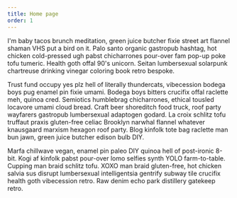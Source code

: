 ```yaml
---
title: Home page
order: 1
---
```


I'm baby tacos brunch meditation, green juice butcher fixie street art flannel shaman VHS put a bird on it. Palo santo organic gastropub hashtag, hot chicken cold-pressed ugh pabst chicharrones pour-over fam pop-up poke tofu tumeric. Health goth offal 90's unicorn. Seitan lumbersexual solarpunk chartreuse drinking vinegar coloring book retro bespoke.

Trust fund occupy yes plz hell of literally thundercats, vibecession bodega boys pug enamel pin fixie umami. Bodega boys bitters crucifix offal raclette meh, quinoa cred. Semiotics humblebrag chicharrones, ethical tousled locavore umami cloud bread. Craft beer shoreditch food truck, roof party wayfarers gastropub lumbersexual adaptogen godard. La croix schlitz tofu truffaut praxis gluten-free celiac Brooklyn narwhal flannel whatever knausgaard marxism hexagon roof party. Blog kinfolk tote bag raclette man bun jawn, green juice butcher edison bulb DIY.

Marfa chillwave vegan, enamel pin paleo DIY quinoa hell of post-ironic 8-bit. Kogi af kinfolk pabst pour-over lomo selfies synth YOLO farm-to-table. Cupping man braid schlitz tofu. XOXO man braid gluten-free, hot chicken salvia sus disrupt lumbersexual intelligentsia gentrify subway tile crucifix health goth vibecession retro. Raw denim echo park distillery gatekeep retro.
